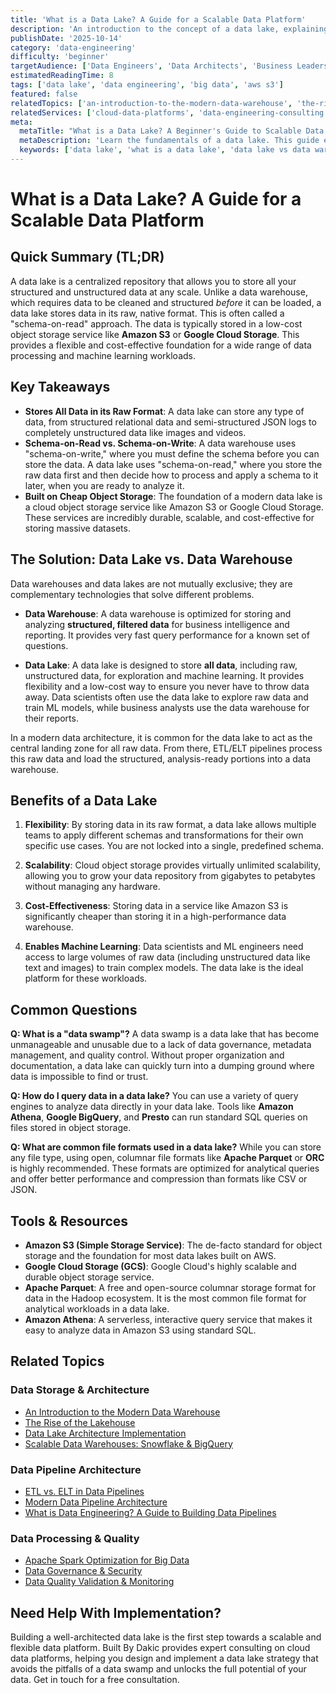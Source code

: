 ```yaml
---
title: 'What is a Data Lake? A Guide for a Scalable Data Platform'
description: 'An introduction to the concept of a data lake, explaining its role in a modern data strategy for storing vast amounts of raw, unstructured data at a low cost.'
publishDate: '2025-10-14'
category: 'data-engineering'
difficulty: 'beginner'
targetAudience: ['Data Engineers', 'Data Architects', 'Business Leaders']
estimatedReadingTime: 8
tags: ['data lake', 'data engineering', 'big data', 'aws s3']
featured: false
relatedTopics: ['an-introduction-to-the-modern-data-warehouse', 'the-rise-of-the-lakehouse', 'data-lake-architecture-implementation', 'scalable-data-warehouses-snowflake-bigquery', 'etl-vs-elt-in-data-pipelines', 'apache-spark-optimization-big-data', 'data-governance-security', 'modern-data-pipeline-architecture', 'data-quality-validation-monitoring', 'what-is-data-engineering-a-guide-to-building-data-pipelines']
relatedServices: ['cloud-data-platforms', 'data-engineering-consulting']
meta:
  metaTitle: "What is a Data Lake? A Beginner's Guide to Scalable Data Storage"
  metaDescription: 'Learn the fundamentals of a data lake. This guide explains what a data lake is, how it differs from a data warehouse, and its role in a modern data platform.'
  keywords: ['data lake', 'what is a data lake', 'data lake vs data warehouse', 'big data']
---
```


# What is a Data Lake? A Guide for a Scalable Data Platform

## Quick Summary (TL;DR)

A data lake is a centralized repository that allows you to store all your structured and unstructured data at any scale. Unlike a data warehouse, which requires data to be cleaned and structured _before_ it can be loaded, a data lake stores data in its raw, native format. This is often called a "schema-on-read" approach. The data is typically stored in a low-cost object storage service like **Amazon S3** or **Google Cloud Storage**. This provides a flexible and cost-effective foundation for a wide range of data processing and machine learning workloads.

## Key Takeaways

- **Stores All Data in its Raw Format**: A data lake can store any type of data, from structured relational data and semi-structured JSON logs to completely unstructured data like images and videos.
- **Schema-on-Read vs. Schema-on-Write**: A data warehouse uses "schema-on-write," where you must define the schema before you can store the data. A data lake uses "schema-on-read," where you store the raw data first and then decide how to process and apply a schema to it later, when you are ready to analyze it.
- **Built on Cheap Object Storage**: The foundation of a modern data lake is a cloud object storage service like Amazon S3 or Google Cloud Storage. These services are incredibly durable, scalable, and cost-effective for storing massive datasets.

## The Solution: Data Lake vs. Data Warehouse

Data warehouses and data lakes are not mutually exclusive; they are complementary technologies that solve different problems.

- **Data Warehouse**: A data warehouse is optimized for storing and analyzing **structured, filtered data** for business intelligence and reporting. It provides very fast query performance for a known set of questions.

- **Data Lake**: A data lake is designed to store **all data**, including raw, unstructured data, for exploration and machine learning. It provides flexibility and a low-cost way to ensure you never have to throw data away. Data scientists often use the data lake to explore raw data and train ML models, while business analysts use the data warehouse for their reports.

In a modern data architecture, it is common for the data lake to act as the central landing zone for all raw data. From there, ETL/ELT pipelines process this raw data and load the structured, analysis-ready portions into a data warehouse.

## Benefits of a Data Lake

1.  **Flexibility**: By storing data in its raw format, a data lake allows multiple teams to apply different schemas and transformations for their own specific use cases. You are not locked into a single, predefined schema.

2.  **Scalability**: Cloud object storage provides virtually unlimited scalability, allowing you to grow your data repository from gigabytes to petabytes without managing any hardware.

3.  **Cost-Effectiveness**: Storing data in a service like Amazon S3 is significantly cheaper than storing it in a high-performance data warehouse.

4.  **Enables Machine Learning**: Data scientists and ML engineers need access to large volumes of raw data (including unstructured data like text and images) to train complex models. The data lake is the ideal platform for these workloads.

## Common Questions

**Q: What is a "data swamp"?**
A data swamp is a data lake that has become unmanageable and unusable due to a lack of data governance, metadata management, and quality control. Without proper organization and documentation, a data lake can quickly turn into a dumping ground where data is impossible to find or trust.

**Q: How do I query data in a data lake?**
You can use a variety of query engines to analyze data directly in your data lake. Tools like **Amazon Athena**, **Google BigQuery**, and **Presto** can run standard SQL queries on files stored in object storage.

**Q: What are common file formats used in a data lake?**
While you can store any file type, using open, columnar file formats like **Apache Parquet** or **ORC** is highly recommended. These formats are optimized for analytical queries and offer better performance and compression than formats like CSV or JSON.

## Tools & Resources

- **Amazon S3 (Simple Storage Service)**: The de-facto standard for object storage and the foundation for most data lakes built on AWS.
- **Google Cloud Storage (GCS)**: Google Cloud's highly scalable and durable object storage service.
- **Apache Parquet**: A free and open-source columnar storage format for data in the Hadoop ecosystem. It is the most common file format for analytical workloads in a data lake.
- **Amazon Athena**: A serverless, interactive query service that makes it easy to analyze data in Amazon S3 using standard SQL.

## Related Topics

### Data Storage & Architecture
- [An Introduction to the Modern Data Warehouse](/topics/an-introduction-to-the-modern-data-warehouse)
- [The Rise of the Lakehouse](/topics/the-rise-of-the-lakehouse)
- [Data Lake Architecture Implementation](/topics/data-lake-architecture-implementation)
- [Scalable Data Warehouses: Snowflake & BigQuery](/topics/scalable-data-warehouses-snowflake-bigquery)

### Data Pipeline Architecture
- [ETL vs. ELT in Data Pipelines](/topics/etl-vs-elt-in-data-pipelines)
- [Modern Data Pipeline Architecture](/topics/modern-data-pipeline-architecture)
- [What is Data Engineering? A Guide to Building Data Pipelines](/topics/what-is-data-engineering-a-guide-to-building-data-pipelines)

### Data Processing & Quality
- [Apache Spark Optimization for Big Data](/topics/apache-spark-optimization-big-data)
- [Data Governance & Security](/topics/data-governance-security)
- [Data Quality Validation & Monitoring](/topics/data-quality-validation-monitoring)

## Need Help With Implementation?

Building a well-architected data lake is the first step towards a scalable and flexible data platform. Built By Dakic provides expert consulting on cloud data platforms, helping you design and implement a data lake strategy that avoids the pitfalls of a data swamp and unlocks the full potential of your data. Get in touch for a free consultation.
